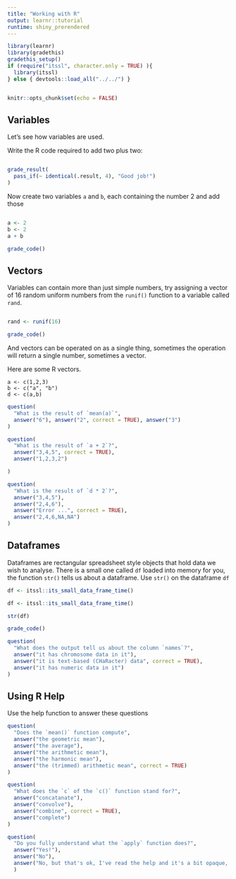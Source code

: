 ```yaml
---
title: "Working with R"
output: learnr::tutorial
runtime: shiny_prerendered
---
```


```r
library(learnr)
library(gradethis)
gradethis_setup()
if (require("itssl", character.only = TRUE) ){
  library(itssl)
} else { devtools::load_all("../../") }


knitr::opts_chunk$set(echo = FALSE)
```

## Variables

Let's see how variables are used.

Write the R code required to add two plus two:

```r

```
```r
grade_result(
  pass_if(~ identical(.result, 4), "Good job!")
)
```

Now create two variables `a` and `b`, each containing the number 2 and add those

```r

```
```r
a <- 2
b <- 2
a + b
```
```r
grade_code()
```

## Vectors

Variables can contain more than just simple numbers, try assigning a vector of 16 random uniform numbers from the `runif()` function to a variable called `rand`.

```r

```
```r
rand <- runif(16)
```
```r
grade_code()
```

And vectors can be operated on as a single thing, sometimes the operation will return a single number, sometimes a vector.

Here are some R vectors.
```
a <- c(1,2,3)
b <- c("a", "b")
d <- c(a,b)
```

```r
question(
  "What is the result of `mean(a)`",
  answer("6"), answer("2", correct = TRUE), answer("3")
)
```
```r
question(
  "What is the result of `a + 2`?",
  answer("3,4,5", correct = TRUE),
  answer("1,2,3,2")

)
```
```r
question(
  "What is the result of `d * 2`?",
  answer("3,4,5"),
  answer("2,4,6"),
  answer("Error ...", correct = TRUE),
  answer("2,4,6,NA,NA")
)

```

## Dataframes

Dataframes are rectangular spreadsheet style objects that hold data we wish to analyse. There is a small one called `df` loaded into memory for you, the function `str()` tells us about a dataframe. Use `str()` on the dataframe `df`

```r
df <- itssl::its_small_data_frame_time()
```
```r
df <- itssl::its_small_data_frame_time()
```
```r
str(df)
```
```r
grade_code()
```

```r
question(
  "What does the output tell us about the column `names`?",
  answer("it has chromosome data in it"),
  answer("it is text-based (CHaRacter) data", correct = TRUE),
  answer("it has numeric data in it")
)
```

## Using R Help

Use the help function to answer these questions

```r
question(
  "Does the `mean()` function compute",
  answer("the geometric mean"),
  answer("the average"),
  answer("the arithmetic mean"),
  answer("the harmonic mean"),
  answer("the (trimmed) arithmetic mean", correct = TRUE)
)
```

```r
question(
  "What does the `c` of the `c()` function stand for?",
  answer("concatanate"),
  answer("convolve"),
  answer("combine", correct = TRUE),
  answer("complete")
)
```

```r
question(
  "Do you fully understand what the `apply` function does?",
  answer("Yes!"),
  answer("No"),
  answer("No, but that's ok, I've read the help and it's a bit opaque, but I think some googling will help", correct = TRUE)
  )

```


